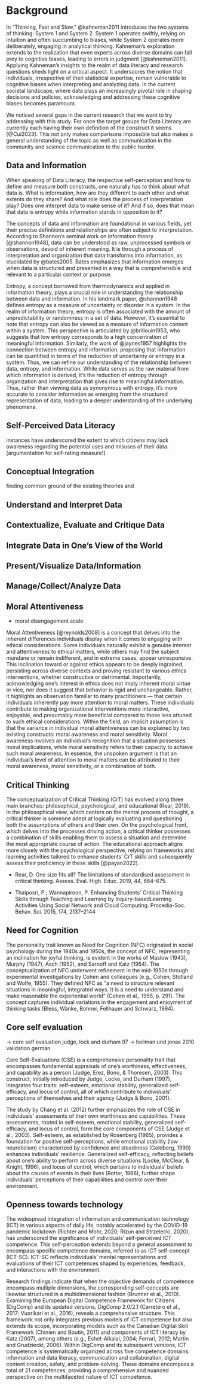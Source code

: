 # Background

In "Thinking, Fast and Slow," @kahneman2011 introduces the two systems of thinking: System 1 and System 2. System 1 operates swiftly, relying on intuition and often succumbing to biases, while System 2 operates more deliberately, engaging in analytical thinking. Kahneman's exploration extends to the realization that even experts across diverse domains can fall prey to cognitive biases, leading to errors in judgment [@kahneman2011].
Applying Kahneman's insights to the realm of data literacy and research questions sheds light on a critical aspect. It underscores the notion that individuals, irrespective of their statistical expertise, remain vulnerable to cognitive biases when interpreting and analyzing data. In the current societal landscape, where data plays an increasingly pivotal role in shaping decisions and policies, acknowledging and addressing these cognitive biases becomes paramount.

We noticed several gaps in the current research that we want to try addressing with this study. For once the target groups for Data Literacy are currently each having their own definition of the construct it seems [@Cui2023]. This not only makes comparisons impossible but also makes a general understanding of the topic as well as communication in the community and science communication to the public harder. 

## Data and Information

When speaking of Data Literacy, the respective self-perception and how to define and measure both constructs, one naturally has to think about what data is. What is information, how are they different to each other and what extents do they share? And what role does the process of interpretation play? Does one interpret data to make sense of it? And if so, does that mean that data is entropy while information stands in opposition to it?

The concepts of data and information are foundational in various fields, yet their precise definitions and relationships are often subject to interpretation.
According to Shannon's seminal work on information theory [@shannon1948], data can be understood as raw, unprocessed symbols or observations, devoid of inherent meaning. It is through a process of interpretation and organization that data transforms into information, as elucidated by @bates2005. Bates emphasizes that information emerges when data is structured and presented in a way that is comprehensible and relevant to a particular context or purpose.

Entropy, a concept borrowed from thermodynamics and applied in information theory, plays a crucial role in understanding the relationship between data and information. In his landmark paper, @shannon1948 defines entropy as a measure of uncertainty or disorder in a system. In the realm of information theory, entropy is often associated with the amount of unpredictability or randomness in a set of data.
However, it's essential to note that entropy can also be viewed as a measure of information content within a system. This perspective is articulated by @brillouin1953, who suggests that low entropy corresponds to a high concentration of meaningful information. Similarly, the work of @jaynes1957 highlights the connection between entropy and information, proposing that information can be quantified in terms of the reduction of uncertainty or entropy in a system.
Thus, we can refine our understanding of the relationship between data, entropy, and information. While data serves as the raw material from which information is derived, it's the reduction of entropy through organization and interpretation that gives rise to meaningful information. Thus, rather than viewing data as synonymous with entropy, it's more accurate to consider information as emerging from the structured representation of data, leading to a deeper understanding of the underlying phenomena.

## Self-Perceived Data Literacy 

instances have underscored the extent to which citizens may lack awareness regarding the potential uses and misuses of their data. [argumentation for self-rating measure!]

## Conceptual Integration 

finding common ground of the existing theories and 

## Understand and Interpret Data 

## Contextualize, Evaluate and Critique Data

## Integrate Data in One's View of the World 

## Present/Visualize Data/Information

## Manage/Collect/Analyze Data 

## Moral Attentiveness

- moral disengagement scale

Moral Attentiveness [@reynolds2008] is a concept that delves into the inherent differences individuals display when it comes to engaging with ethical considerations. Some individuals naturally exhibit a genuine interest and attentiveness to ethical matters, while others may find the subject mundane or remain indifferent, and in extreme cases, appear unresponsive. This inclination toward or against ethics appears to be deeply ingrained, persisting across diverse contexts and proving resistant to various ethics interventions, whether constructive or detrimental.
Importantly, acknowledging one's interest in ethics does not imply inherent moral virtue or vice, nor does it suggest that behavior is rigid and unchangeable. Rather, it highlights an observation familiar to many practitioners — that certain individuals inherently pay more attention to moral matters. These individuals contribute to making organizational interventions more interactive, enjoyable, and presumably more beneficial compared to those less attuned to such ethical considerations.
Within the field, an implicit assumption is that the variance in individual moral attentiveness can be explained by two existing constructs: moral awareness and moral sensitivity. Moral awareness involves an individual's recognition that a situation possesses moral implications, while moral sensitivity refers to their capacity to achieve such moral awareness. In essence, the unspoken argument is that an individual's level of attention to moral matters can be attributed to their moral awareness, moral sensitivity, or a combination of both.

## Critical Thinking

The conceptualization of Critical Thinking (CrT) has evolved along three main branches: philosophical, psychological, and educational (Rear, 2019). In the philosophical view, which centers on the mental process of thought, a critical thinker is someone adept at logically evaluating and questioning both the assumptions of others and their own. On the psychological front, which delves into the processes driving action, a critical thinker possesses a combination of skills enabling them to assess a situation and determine the most appropriate course of action. The educational approach aligns more closely with the psychological perspective, relying on frameworks and learning activities tailored to enhance students' CrT skills and subsequently assess their proficiency in these skills [@payan2022].

- Rear, D. One size fits all? The limitations of standardised assessment in critical thinking. Assess. Eval. High. Educ. 2019, 44, 664–675.

- Thaiposri, P.; Wannapiroon, P. Enhancing Students’ Critical Thinking Skills through Teaching and Learning by Inquiry-basedLearning Activities Using Social Network and Cloud Computing. Procedia-Soc. Behav. Sci. 2015, 174, 2137–2144 

## Need for Cognition 

The personality trait known as Need for Cognition (NFC) originated in social psychology during the 1940s and 1950s, the concept of NFC, representing an inclination for joyful thinking, is evident in the works of Maslow (1943), Murphy (1947), Asch (1952), and Sarnoff and Katz (1954). The conceptualization of NFC underwent refinement in the mid-1950s through experimental investigations by Cohen and colleagues (e.g., Cohen, Stotland and Wolfe, 1955). They defined NFC as "a need to structure relevant situations in meaningful, integrated ways. It is a need to understand and make reasonable the experiential world" (Cohen et al., 1955, p. 291). The concept captures individual variations in the engagement and enjoyment of thinking tasks (Bless, Wänke, Bohner, Fellhauer and Schwarz, 1994). 

## Core self evaluation

->  core self evaluation judge, lock and durham 97
-> heilman und jonas 2010 validation german

Core Self-Evaluations (CSE) is a comprehensive personality trait that encompasses fundamental appraisals of one's worthiness, effectiveness, and capability as a person (Judge, Erez, Bono, & Thoresen, 2003). This construct, initially introduced by Judge, Locke, and Durham (1997), integrates four traits: self-esteem, emotional stability, generalized self-efficacy, and locus of control, all of which contribute to individuals' perceptions of themselves and their agency (Judge & Bono, 2001).

The study by Chang et al. (2012) further emphasizes the role of CSE in individuals' assessments of their own worthiness and capabilities. These assessments, rooted in self-esteem, emotional stability, generalized self-efficacy, and locus of control, form the core components of CSE (Judge et al., 2003). Self-esteem, as established by Rosenberg (1965), provides a foundation for positive self-perceptions, while emotional stability (low neuroticism) characterized by confidence and steadiness (Goldberg, 1990) enhances individuals' resilience. Generalized self-efficacy, reflecting beliefs about one's ability to perform across diverse situations (Locke, McClear, & Knight, 1996), and locus of control, which pertains to individuals' beliefs about the causes of events in their lives (Rotter, 1966), further shape individuals' perceptions of their capabilities and control over their environment.

## Openness towards technology

The widespread integration of information and communication technology (ICT) in various aspects of daily life, notably accelerated by the COVID-19 pandemic lockdown (Richter and Mohr, 2020; Rizun and Strzelecki, 2020), has underscored the significance of individuals' self-perceived ICT competence. This self-perception extends beyond a general assessment to encompass specific competence domains, referred to as ICT self-concept (ICT-SC). ICT-SC reflects individuals' mental representations and evaluations of their ICT competences shaped by experiences, feedback, and interactions with the environment.

Research findings indicate that when the objective demands of competence encompass multiple dimensions, the corresponding self-concepts are likewise structured in a multidimensional fashion (Brunner et al., 2010). Examining the European Digital Competence Framework for Citizens (DigComp) and its updated versions, DigComp 2.0/2.1 (Carretero et al., 2017; Vuorikari et al., 2016), reveals a comprehensive structure. This framework not only integrates previous models of ICT competence but also extends its scope, incorporating models such as the Canadian Digital Skill Framework (Chinien and Boutin, 2011) and components of ICT literacy by Katz (2007), among others (e.g., Eshet-Alkalai, 2004; Ferrari, 2012; Martin and Grudziecki, 2006).
Within DigComp and its subsequent versions, ICT competence is systematically organized across five competence domains: information and data literacy, communication and collaboration, digital content creation, safety, and problem-solving. These domains encompass a total of 21 competences, providing a comprehensive and nuanced perspective on the multifaceted nature of ICT competence.